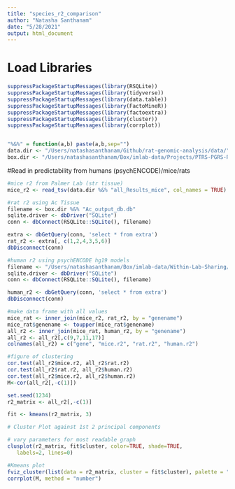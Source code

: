 ```yaml
---
title: "species_r2_comparison"
author: "Natasha Santhanam"
date: "5/28/2021"
output: html_document
---
```


# Load Libraries
```r
suppressPackageStartupMessages(library(RSQLite))
suppressPackageStartupMessages(library(tidyverse))
suppressPackageStartupMessages(library(data.table))
suppressPackageStartupMessages(library(FactoMineR))
suppressPackageStartupMessages(library(factoextra))
suppressPackageStartupMessages(library(cluster))
suppressPackageStartupMessages(library(corrplot))


"%&%" = function(a,b) paste(a,b,sep="")
data.dir <- "/Users/natashasanthanam/Github/rat-genomic-analysis/data/"
box.dir <- "/Users/natashasanthanam/Box/imlab-data/Projects/PTRS-PGRS-Rosetta/Rat-Genomics/Tyson-PalmerLab_PredictDB_Results/sql/"
```

#Read in predictability from humans (psychENCODE)/mice/rats

```r
#mice r2 from Palmer Lab (str tissue)
mice_r2 <- read_tsv(data.dir %&% "all_Results_mice", col_names = TRUE)
```

```r
#rat r2 using Ac Tissue
filename <- box.dir %&% "Ac_output_db.db"
sqlite.driver <- dbDriver("SQLite")
conn <- dbConnect(RSQLite::SQLite(), filename)

extra <- dbGetQuery(conn, 'select * from extra')
rat_r2 <- extra[, c(1,2,4,3,5,6)]
dbDisconnect(conn)
```

```r
#human r2 using psychENCODE hg19 models
filename <- "/Users/natashasanthanam/Box/imlab-data/Within-Lab-Sharing/Sabrina-Data/psychencode/psychencode_hg19_annotR2.db"
sqlite.driver <- dbDriver("SQLite")
conn <- dbConnect(RSQLite::SQLite(), filename)

human_r2 <- dbGetQuery(conn, 'select * from extra')
dbDisconnect(conn)
```


```r
#make data frame with all values
mice_rat <- inner_join(mice_r2, rat_r2, by = "genename")
mice_rat$genename <- toupper(mice_rat$genename)
all_r2 <- inner_join(mice_rat, human_r2, by = "genename")
all_r2 <- all_r2[,c(9,7,11,17)] 
colnames(all_r2) = c("gene", "mice.r2", "rat.r2", "human.r2")
```

```r
#figure of clustering
cor.test(all_r2$mice.r2, all_r2$rat.r2)
cor.test(all_r2$rat.r2, all_r2$human.r2)
cor.test(all_r2$mice.r2, all_r2$human.r2)
M<-cor(all_r2[,-c(1)])
```

```r
set.seed(1234)
r2_matrix <- all_r2[,-c(1)]

fit <- kmeans(r2_matrix, 3)

# Cluster Plot against 1st 2 principal components

# vary parameters for most readable graph
clusplot(r2_matrix, fit$cluster, color=TRUE, shade=TRUE, 
   labels=2, lines=0)

#Kmeans plot
fviz_cluster(list(data = r2_matrix, cluster = fit$cluster), palette = "Set2", ggtheme = theme_minimal())
corrplot(M, method = "number")
```





